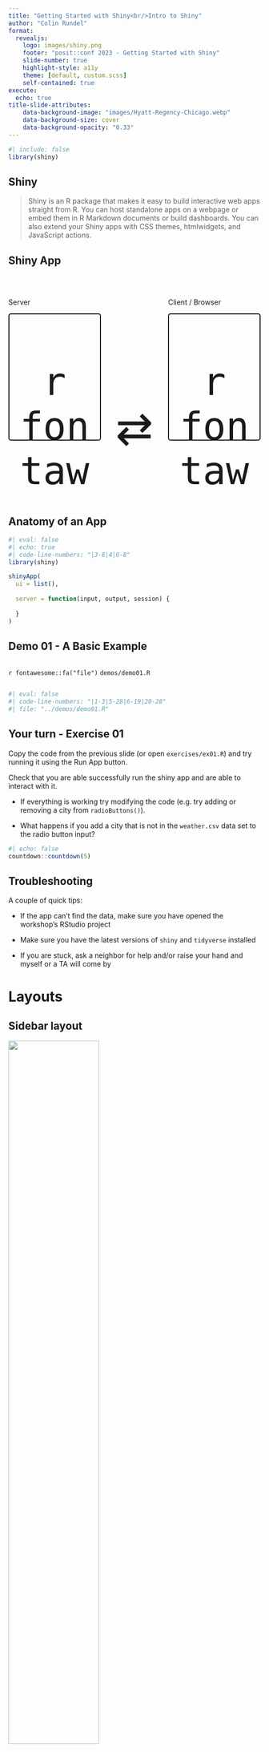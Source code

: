 ```yaml
---
title: "Getting Started with Shiny<br/>Intro to Shiny"
author: "Colin Rundel"
format: 
  revealjs:
    logo: images/shiny.png
    footer: "posit::conf 2023 - Getting Started with Shiny"
    slide-number: true
    highlight-style: a11y
    theme: [default, custom.scss]
    self-contained: true
execute:
  echo: true
title-slide-attributes:
    data-background-image: "images/Hyatt-Regency-Chicago.webp"
    data-background-size: cover
    data-background-opacity: "0.33"
---
```


```r
#| include: false
library(shiny)
```

## Shiny

> Shiny is an R package that makes it easy to build interactive web apps straight from R. You can host standalone apps on a webpage or embed them in R Markdown documents or build dashboards. You can also extend your Shiny apps with CSS themes, htmlwidgets, and JavaScript actions.

## Shiny App

<br/>

::: columns
::: {.column width="40%" .larger}
Server

::: {style="border: 2px solid; border-radius: 5px; text-align:center; font-size: 90px; height: 250px"}
`r fontawesome::fa("r-project")` + `r fontawesome::fa("server")`
:::
:::

::: {.column width="20%"}
::: {style="text-align: center; font-size: 90px; padding-top: 20px"}
<br/>⇄
:::
:::


::: {.column width="40%" .larger}
Client / Browser

::: {style="border: 2px solid; border-radius: 5px; text-align: center; height: 250px"}
::: {style="font-size: 90px"}
`r fontawesome::fa("file-code")`
:::

::: {style="font-size: 50px"}
`r fontawesome::fa("html5")` + `r fontawesome::fa("js")` + `r fontawesome::fa("css3")`
:::
:::

:::

:::


## Anatomy of an App

```r
#| eval: false
#| echo: true
#| code-line-numbers: "|3-8|4|6-8"
library(shiny)

shinyApp(
  ui = list(),
  
  server = function(input, output, session) {
  
  }
)
```


## Demo 01 - A Basic Example

::: {.code-file .sourceCode .cell-code}
`r fontawesome::fa("file")` `demos/demo01.R`
:::
```r
#| eval: false
#| code-line-numbers: "|1-3|5-28|6-19|20-28"
#| file: "../demos/demo01.R"
```


## Your turn - Exercise 01

Copy the code from the previous slide (or open `exercises/ex01.R`) and try running it using the Run App button.

Check that you are able successfully run the shiny app and are able to interact with it. 

* If everything is working try modifying the code (e.g. try adding or removing a city from `radioButtons()`).

* What happens if you add a city that is not in the `weather.csv` data set to the radio button input?

```r
#| echo: false
countdown::countdown(5)
```


## Troubleshooting

A couple of quick tips:

- If the app can't find the data, make sure you have opened the workshop's RStudio project

- Make sure you have the latest versions of `shiny` and `tidyverse` installed

- If you are stuck, ask a neighbor for help and/or raise your hand and myself or a TA will come by


# Layouts

## Sidebar layout

![](images/layout-sidebar.png){fig-align="center" width="60%"}

::: aside
From [Mastering Shiny](https://mastering-shiny.org/action-layout.html#page-with-sidebar)
:::

## Multi-row layout

![](images/layout-fluidrow.png){fig-align="center" width="60%"}

::: aside
From [Mastering Shiny](https://mastering-shiny.org/action-layout.html#multi-row)
:::

## Other layouts

-   Tabsets 
    
    - see `tabsetPanel()`

-   Navbars and navlists

    -   See `navlistPanel()`
    
    -   and `navbarPage()`

- Dashboards
    
    - [flexdashboard](https://pkgs.rstudio.com/flexdashboard/)
    
    - [Shinydashboard](https://rstudio.github.io/shinydashboard/)
    
    - [bslib](https://rstudio.github.io/bslib/)

# Input Widgets

## Shiny Widgets Gallery

::: {style="text-align: center"}
<https://shiny.posit.co/r/gallery/widgets/widget-gallery/>
:::

<iframe data-src="https://gallery.shinyapps.io/081-widgets-gallery/" width="100%" height="500px" style="border:1px solid;border-radius: 5px;" data-external="1">

</iframe>


## A brief widget tour

::: {style="text-align: center"}
[rundel.shinyapps.io/widgets/](https://rundel.shinyapps.io/widgets/)
:::


<iframe data-src="https://rundel.shinyapps.io/widgets/" width="100%" height="500px" style="border:1px solid;border-radius: 5px;" data-external="1">

</iframe>


## Your turn - Exercise 02

We've just seen a number of alternative input widgets.

Starting from the code in `exercises/ex02.R` try changing the `radioButton()` input to something else.

What happens if you use an input capable of selecting multiple values 

* e.g. `checkboxGroupInput()` 

* or `selectInput(multiple = TRUE)`?


```r
#| echo: false
countdown::countdown(6)
```

